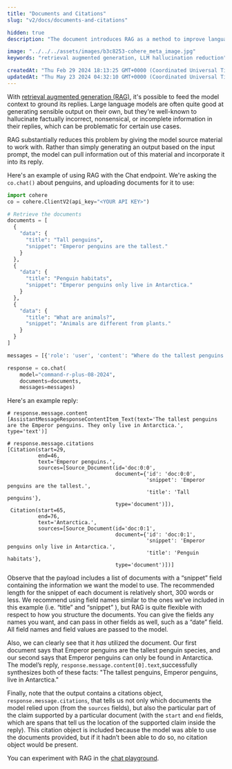 ```yaml
---
title: "Documents and Citations"
slug: "v2/docs/documents-and-citations"

hidden: true 
description: "The document introduces RAG as a method to improve language model responses by providing source material for context."

image: "../../../assets/images/b3c8253-cohere_meta_image.jpg"  
keywords: "retrieval augmented generation, LLM hallucination reduction"

createdAt: "Thu Feb 29 2024 18:13:25 GMT+0000 (Coordinated Universal Time)"
updatedAt: "Thu May 23 2024 04:32:10 GMT+0000 (Coordinated Universal Time)"
---
```

With [retrieval augmented generation (RAG)](v2/docs/retrieval-augmented-generation-rag), it's possible to feed the model context to ground its replies. Large language models are often quite good at generating sensible output on their own, but they're well-known to hallucinate factually incorrect, nonsensical, or incomplete information in their replies, which can be problematic for certain use cases.

RAG substantially reduces this problem by giving the model source material to work with. Rather than simply generating an output based on the input prompt, the model can pull information out of this material and incorporate it into its reply.

Here's an example of using RAG with the Chat endpoint. We're asking the `co.chat()` about penguins, and uploading documents for it to use:

```python PYTHON
import cohere
co = cohere.ClientV2(api_key="<YOUR API KEY>")

# Retrieve the documents
documents = [
  {
    "data": {
      "title": "Tall penguins",
      "snippet": "Emperor penguins are the tallest."
    }
  },
  {
    "data": {
      "title": "Penguin habitats",
      "snippet": "Emperor penguins only live in Antarctica."
    }
  },
  {
    "data": {
      "title": "What are animals?",
      "snippet": "Animals are different from plants."
    }
  }
]

messages = [{'role': 'user', 'content': "Where do the tallest penguins live?"}]

response = co.chat(
    model="command-r-plus-08-2024",
    documents=documents,
    messages=messages)
```

Here's an example reply:

```
# response.message.content
[AssistantMessageResponseContentItem_Text(text='The tallest penguins are the Emperor penguins. They only live in Antarctica.', type='text')]

# response.message.citations
[Citation(start=29, 
          end=46, 
          text='Emperor penguins.', 
          sources=[Source_Document(id='doc:0:0', 
                                   document={'id': 'doc:0:0', 
                                             'snippet': 'Emperor penguins are the tallest.', 
                                             'title': 'Tall penguins'}, 
                                   type='document')]), 
 Citation(start=65, 
          end=76, 
          text='Antarctica.', 
          sources=[Source_Document(id='doc:0:1', 
                                   document={'id': 'doc:0:1', 
                                             'snippet': 'Emperor penguins only live in Antarctica.', 
                                             'title': 'Penguin habitats'}, 
                                   type='document')])]
```

Observe that the payload includes a list of documents with a “snippet” field containing the information we want the model to use. The recommended length for the snippet of each document is relatively short, 300 words or less. We recommend using field names similar to the ones we’ve included in this example (i.e. “title” and “snippet” ), but RAG is quite flexible with respect to how you structure the documents. You can give the fields any names you want, and can pass in other fields as well, such as a “date” field. All field names and field values are passed to the model.

Also, we can clearly see that it _has_ utilized the document. Our first document says that Emperor penguins are the tallest penguin species, and our second says that Emperor penguins can only be found in Antarctica. The model’s reply, `response.message.content[0].text`,successfully synthesizes both of these facts: "The tallest penguins, Emperor penguins, live in Antarctica."

Finally, note that the output contains a citations object, `response.message.citations`, that tells us not only which documents the model relied upon (from the `sources` fields), but also the particular part of the claim supported by a particular document (with the `start` and `end` fields, which are spans that tell us the location of the supported claim inside the reply). This citation object is included because the model was able to use the documents provided, but if it hadn’t been able to do so, no citation object would be present.

You can experiment with RAG in the [chat playground](https://dashboard.cohere.com/playground/chat).
